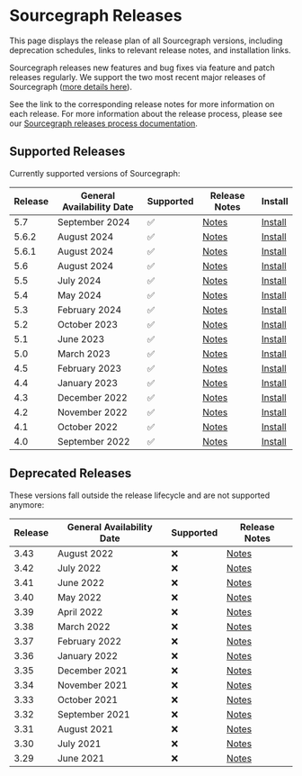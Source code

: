 # Sourcegraph Releases

<p className="subtitle">This page displays the release plan of all Sourcegraph versions, including deprecation schedules, links to relevant release notes, and installation links.</p>

Sourcegraph releases new features and bug fixes via feature and patch releases regularly. We support the two most recent major releases of Sourcegraph ([more details here](https://www.notion.so/Sourcegraph-Releases-eee2a5384b0a4555adb51b439ddde35f?pvs=21)).

See the link to the corresponding release notes for more information on each release. For more information about the release process, please see our [Sourcegraph releases process documentation](https://www.notion.so/Sourcegraph-Releases-eee2a5384b0a4555adb51b439ddde35f?pvs=21).

## Supported Releases

Currently supported versions of Sourcegraph:

| **Release**                     | **General Availability Date** | **Supported** | **Release Notes**                                        | **Install**                                          |
|---------------------------------|-------------------------------|---------------|----------------------------------------------------------|------------------------------------------------------|
| 5.7         | September 2024                | ✅             | [Notes](https://sourcegraph.com/docs/CHANGELOG#v570)     | [Install](https://sourcegraph.com/docs/admin/deploy) |
| 5.6.2 | August 2024                   | ✅             | [Notes](https://sourcegraph.com/docs/CHANGELOG#v562535)  | [Install](https://sourcegraph.com/docs/admin/deploy) |
| 5.6.1 | August 2024                   | ✅             | [Notes](https://sourcegraph.com/docs/CHANGELOG#v56185)   | [Install](https://sourcegraph.com/docs/admin/deploy) |
| 5.6         | August 2024                   | ✅             | [Notes](https://sourcegraph.com/docs/CHANGELOG#v560)     | [Install](https://sourcegraph.com/docs/admin/deploy) |
| 5.5                             | July 2024                     | ✅             | [Notes](https://sourcegraph.com/docs/CHANGELOG#v553956)  | [Install](https://sourcegraph.com/docs/admin/deploy) |
| 5.4                             | May 2024                      | ✅             | [Notes](https://sourcegraph.com/docs/CHANGELOG#v547765)  | [Install](https://sourcegraph.com/docs/admin/deploy) |
| 5.3                             | February 2024                 | ✅             | [Notes](https://sourcegraph.com/docs/CHANGELOG#v5312303) | [Install](https://sourcegraph.com/docs/admin/deploy) |
| 5.2                             | October 2023                  | ✅             | [Notes](https://sourcegraph.com/docs/CHANGELOG#v527)     | [Install](https://sourcegraph.com/docs/admin/deploy) |
| 5.1                             | June 2023                     | ✅             | [Notes](https://sourcegraph.com/docs/CHANGELOG#v519)     | [Install](https://sourcegraph.com/docs/admin/deploy) |
| 5.0                             | March 2023                    | ✅             | [Notes](https://sourcegraph.com/docs/CHANGELOG#v506)     | [Install](https://sourcegraph.com/docs/admin/deploy) |
| 4.5                             | February 2023                 | ✅             | [Notes](https://sourcegraph.com/docs/CHANGELOG#v451)     | [Install](https://sourcegraph.com/docs/admin/deploy) |
| 4.4                             | January 2023                  | ✅             | [Notes](https://sourcegraph.com/docs/CHANGELOG#v442)     | [Install](https://sourcegraph.com/docs/admin/deploy) |
| 4.3                             | December 2022                 | ✅             | [Notes](https://sourcegraph.com/docs/CHANGELOG#v431)     | [Install](https://sourcegraph.com/docs/admin/deploy) |
| 4.2                             | November 2022                 | ✅             | [Notes](https://sourcegraph.com/docs/CHANGELOG#v421)     | [Install](https://sourcegraph.com/docs/admin/deploy) |
| 4.1                             | October 2022                  | ✅             | [Notes](https://sourcegraph.com/docs/CHANGELOG#v413)     | [Install](https://sourcegraph.com/docs/admin/deploy) |
| 4.0                             | September 2022                | ✅             | [Notes](https://sourcegraph.com/docs/CHANGELOG#v401)     | [Install](https://sourcegraph.com/docs/admin/deploy) |

## Deprecated Releases

These versions fall outside the release lifecycle and are not supported anymore:

| **Release** | **General Availability Date** | **Supported** | **Release Notes**                                                               |
|-------------|-------------------------------|---------------|---------------------------------------------------------------------------------|
| 3.43        | August 2022                   | ❌             | [Notes](https://github.com/sourcegraph/sourcegraph/blob/main/CHANGELOG.md#3432) |
| 3.42        | July 2022                     | ❌             | [Notes](https://github.com/sourcegraph/sourcegraph/blob/main/CHANGELOG.md#3422) |
| 3.41        | June 2022                     | ❌             | [Notes](https://github.com/sourcegraph/sourcegraph/blob/main/CHANGELOG.md#3422) |
| 3.40        | May 2022                      | ❌             | [Notes](https://github.com/sourcegraph/sourcegraph/blob/main/CHANGELOG.md#3402) |
| 3.39        | April 2022                    | ❌             | [Notes](https://github.com/sourcegraph/sourcegraph/blob/main/CHANGELOG.md#3391) |
| 3.38        | March 2022                    | ❌             | [Notes](https://github.com/sourcegraph/sourcegraph/blob/main/CHANGELOG.md#3391) |
| 3.37        | February 2022                 | ❌             | [Notes](https://github.com/sourcegraph/sourcegraph/blob/main/CHANGELOG.md#3391) |
| 3.36        | January 2022                  | ❌             | [Notes](https://github.com/sourcegraph/sourcegraph/blob/main/CHANGELOG.md#3363) |
| 3.35        | December 2021                 | ❌             | [Notes](https://github.com/sourcegraph/sourcegraph/blob/main/CHANGELOG.md#3352) |
| 3.34        | November 2021                 | ❌             | [Notes](https://github.com/sourcegraph/sourcegraph/blob/main/CHANGELOG.md#3352) |
| 3.33        | October 2021                  | ❌             | [Notes](https://github.com/sourcegraph/sourcegraph/blob/main/CHANGELOG.md#3332) |
| 3.32        | September 2021                | ❌             | [Notes](https://github.com/sourcegraph/sourcegraph/blob/main/CHANGELOG.md#3321) |
| 3.31        | August 2021                   | ❌             | [Notes](https://github.com/sourcegraph/sourcegraph/blob/main/CHANGELOG.md#3321) |
| 3.30        | July 2021                     | ❌             | [Notes](https://github.com/sourcegraph/sourcegraph/blob/main/CHANGELOG.md#3321) |
| 3.29        | June 2021                     | ❌             | [Notes](https://github.com/sourcegraph/sourcegraph/blob/main/CHANGELOG.md#3321) |
